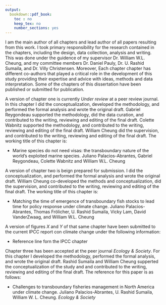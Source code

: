 ```yaml
---
output:
  bookdown::pdf_book:
    toc : no
    keep_tex: no
    number_sections: yes
---
```


I am the main author of all chapters and lead author of all papers resulting from this work. I took primary responsibility for the research contained in the chapters, including the design, data collection, analysis and writing. This was done under the guidence of my supervisor Dr. William W.L. Cheung, and my committee members Dr. Daniel Pauly, Dr. U. Rashid Sumaila, and Dr. Villy Christensen. Moreover, Each chapter chapter has different co-authors that played a critical role in the development of this study providing their expertise and advice with ideas, methods and data interpretation. Some of the chapters of this dissertation have been published or submitted for publication.

A version of chapter one is currently *Under review* at a peer review journal. In this chapter I did the conceptualization, developed the methodology, and performed the formal analysis and wrote the original draft. Gabriel Reygondeau supported the methodology, did the data curation, and contributed to the writing, reviewing and editing of the final draft. Colette Wabnitz supported the methodology, and contributed to the writing, reviewing and editing of the final draft. William Cheung did the supervision, and contributed to the writing, reviewing and editing of the final draft. The working title of this chapter is: 

- Marine species do not need visas: the transboundary nature of the world’s exploited marine species. Juliano Palacios-Abrantes, Gabriel Reygondeau, Colette Wabnitz and William W.L. Cheung

A version of chapter two is beign prepared for submission. I did the conceptualization, and performed the formal analysis and wrote the original draft. William Cheung co-developed the methods and conceptualization, did the supervision, and contributed to the writing, reviewing and editing of the final draft. The working title of this chapter is: 

- Matching the time of emergence of transboundary fish stocks to lead time for policy response under climate change. Juliano Palacios-Abrantes, Thomas Frölicher, U. Rashid Sumaila,  Vicky Lam, David VanderZwaag, and William W.L. Cheung

A version of figures *X* and *Y* of that same chapter have been submitted to the current IPCC report con climate change under the following information:

- Reference line forn the IPCC chapter

Chapter three has been accepted at the peer journal *Ecology & Society*. For this chapter I developed the methodology, performed the formal analysis, and wrote the original draft. Rashid Sumaila and William Cheung supperted the conceptualization of the study and and contributed to the writing, reviewing and editing of the final draft. The reference for this paper is as follows: 

- Challenges to transboundary fisheries management in North America under climate change. Juliano Palacios-Abrantes, U. Rashid Sumaila, William W. L. Cheung. *Ecology & Society*

